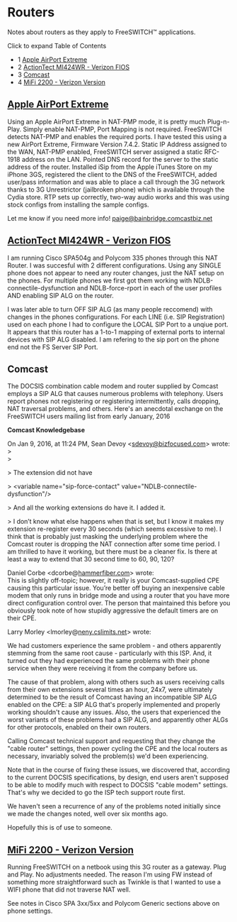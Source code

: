
# Routers 

 

Notes about routers as they apply to FreeSWITCH™ applications.

Click to expand Table of Contents

* 1 [Apple AirPort Extreme](#comcast)
* 2 [ActionTect MI424WR - Verizon FIOS](#-freeswitch--routers-)
* 3 [Comcast](#comcast)
* 4 [MiFi 2200 - Verizon Version](#-freeswitch--routers-)

## [Apple AirPort Extreme](http://store.apple.com/us/product/MB763LL/A/AirPort-Extreme)

Using an Apple AirPort Extreme in NAT-PMP mode, it is pretty much Plug-n-Play. Simply enable NAT-PMP, Port Mapping is not required. FreeSWITCH detects NAT-PMP and enables the required ports. I have tested this using a new AirPort Extreme, Firmware Version 7.4.2\. Static IP Address assigned to the WAN, NAT-PMP enabled, FreeSWITCH server assigned a static RFC-1918 address on the LAN. Pointed DNS record for the server to the static address of the router. Installed iSip from the Apple iTunes Store on my iPhone 3GS, registered the client to the DNS of the FreeSWITCH, added user/pass information and was able to place a call through the 3G network thanks to 3G Unrestrictor (jailbroken phone) which is available through the Cydia store. RTP sets up correctly, two-way audio works and this was using stock configs from installing the sample configs.

Let me know if you need more info! [paige@bainbridge.comcastbiz.net](mailto:paige@bainbridge.comcastbiz.net)

## [ActionTect MI424WR - Verizon FIOS](http://www.actiontec.com/products/product.php?pid=189#.UNTBGG9IeTY)

I am running Cisco SPA504g and Polycom 335 phones through this NAT Router. I was succesful with 2 different configurations. Using any SINGLE phone does not appear to need any router changes, just the NAT setup on the phones. For multiple phones we first got them working with NDLB-connectile-dysfunction and NDLB-force-rport in each of the user profiles AND enabling SIP ALG on the router.

I was later able to turn OFF SIP ALG (as many people reccomend) with changes in the phones configurations. For each LINE (i.e. SIP Registration) used on each phone I had to configure the LOCAL SIP Port to a unqiue port. It appears that this router has a 1-to-1 mapping of external ports to internal devices with SIP ALG disabled. I am refering to the sip port on the phone end not the FS Server SIP Port.

## Comcast

The DOCSIS combination cable modem and router supplied by Comcast employs a SIP ALG that causes numerous problems with telephony. Users report phones not registering or registering intermittently, calls dropping, NAT traversal problems, and others. Here's an anecdotal exchange on the FreeSWITCH users mailing list from early January, 2016

**Comcast Knowledgebase**

On Jan 9, 2016, at 11:24 PM, Sean Devoy &lt;[sdevoy@bizfocused.com](mailto:sdevoy@bizfocused.com)\> wrote:  
 \>  
 \>

\> The extension did not have 

\> &lt;variable name="sip-force-contact" value="NDLB-connectile-dysfunction"/>

\> And all the working extensions do have it. I added it.

\> I don’t know what else happens when that is set, but I know it makes my extension re-register every 30 seconds (which seems excessive to me). I think that is probably just masking the underlying problem where the Comcast router is dropping the NAT connection after some time period. I am thrilled to have it working, but there must be a cleaner fix. Is there at least a way to extend that 30 second time to 60, 90, 120?

Daniel Corbe &lt;dcorbe@[hammerfiber.com](http://hammerfiber.com)\> wrote:  
 This is slightly off-topic; however, it really is your Comcast-supplied CPE causing this particular issue. You’re better off buying an inexpensive cable modem that only runs in bridge mode and using a router that you have more direct configuration control over. The person that maintained this before you obviously took note of how stupidly aggressive the default timers are on their CPE.

Larry Morley &lt;lmorley@[neny.cslimits.net](http://neny.cslimits.net)\> wrote:

We had customers experience the same problem - and others apparently stemming from the same root cause - particularly with this ISP. And, it turned out they had experienced the same problems with their phone service when they were receiving it from the company before us.

The cause of that problem, along with others such as users receiving calls from their own extensions several times an hour, 24x7, were ultimately determined to be the result of Comcast having an incompatible SIP ALG enabled on the CPE: a SIP ALG that's properly implemented and properly working shouldn't cause any issues. Also, the users that experienced the worst variants of these problems had a SIP ALG, and apparently other ALGs for other protocols, enabled on their own routers.

Calling Comcast technical support and requesting that they change the "cable router" settings, then power cycling the CPE and the local routers as necessary, invariably solved the problem(s) we'd been experiencing.

Note that in the course of fixing these issues, we discovered that, according to the current DOCSIS specifications, by design, end users aren't supposed to be able to modify much with respect to DOCSIS "cable modem" settings. That's why we decided to go the ISP tech support route first.

We haven't seen a recurrence of any of the problems noted initially since we made the changes noted, well over six months ago.

Hopefully this is of use to someone.

## [MiFi 2200 - Verizon Version](http://www.verizionwireless.com/)

Running FreeSWITCH on a netbook using this 3G router as a gateway. Plug and Play. No adjustments needed. The reason I'm using FW instead of something more straightforward such as Twinkle is that I wanted to use a WIFI phone that did not traverse NAT well.

See notes in Cisco SPA 3xx/5xx and Polycom Generic sections above on phone settings.

  

